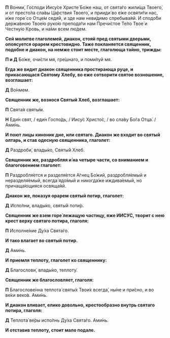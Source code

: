 **П** Вонми́, Го́споди Иису́се Христе́ Бо́же наш, от свята́го жили́ща Твоего́, и от престо́ла сла́вы Ца́рствия Твоего́, и прииди́ во е́же освяти́ти нас, и́же горе́ со Отце́м седя́й, и зде нам неви́димо спребыва́яй. И сподо́би держа́вною Твое́ю руко́ю препода́ти нам Пречи́стое Те́ло Твое́ и Честну́ю Кровь, и на́ми всем лю́дем.

**Сей молитве глаголемей, диакон, стояй пред святыми дверьми, опоясуется орарем крестовидно. Таже покланяется священник, подобне и диакон, на немже стоит месте, глаголюща тайно, трижды:**

**П и Д** Бо́же, очи́сти мя, гре́шнаго, и поми́луй мя.

**Егда же видит диакон священника простирающа руце, и прикасающася Святому Хлебу, во еже сотворити святое возношение, возглашает:**

**Д** Во́нмем.

**Священник же, вознося Святый Хлеб, возглашает:**

**П** Свята́я святы́м.

**Н** Еди́н свят, / еди́н Госпо́дь, / Иису́с Христо́с, / во сла́ву Бо́га Отца́. / Ами́нь.

**И поют лицы киноник дне, или святаго. Диакон же входит во святый олтарь, и став одесную священника, глаголет:**

**Д** Раздроби́, влады́ко, Святы́й Хлеб.

**Священник же, раздробляя и́ на четыре части, со вниманием и благоговением глаголет:**

**П** Раздробля́ется и разделя́ется А́гнец Бо́жий, раздробля́емый и неразделя́емый, всегда́ ядо́мый и никогда́же иждива́емый, но причаща́ющияся освяща́яй.

**Диакон же, показуя орарем святый потир, глаголет:**

**Д** Испо́лни, влады́ко, святы́й поти́р.

**Священник же взем горе́ лежащую частицу, яже ИИСУС, творит с нею крест верху святаго потира, глаголя:**

**П** Исполне́ние Ду́ха Свята́го.

**И тако влагает во святый потир.**

**Д** Ами́нь.

**И приемля теплоту, глаголет ко священнику:**

**Д** Благослови́, влады́ко, теплоту́.

**Священник же благословляет, глаголя:**

**П** Благослове́нна теплота́ святы́х Твои́х всегда́, ны́не и при́сно, и во ве́ки веко́в. Ами́нь.

**И диакон вливает, елико довольно, крестообразно внутрь святаго потира, глаголя:**

**Д** Теплота́ ве́ры испо́лнь Ду́ха Свята́го. Ами́нь.

**И отставив теплоту, стоит мало подале.**
